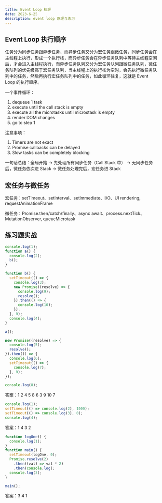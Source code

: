 ```yaml
---
title: Event Loop 梳理
date: 2023-6-25
description: event loop 原理与练习
---
```


## Event Loop 执行顺序

任务分为同步任务跟异步任务，而异步任务又分为宏任务跟微任务，同步任务会在主线程上执行，形成一个执行栈，而异步任务会在异步任务队列中等待主线程空闲后，才会进入主线程执行，而异步任务队列又分为宏任务队列跟微任务队列，微任务队列的优先级高于宏任务队列，当主线程上的执行栈为空时，会先执行微任务队列中的任务，然后再执行宏任务队列中的任务，如此循环往复，这就是 Event Loop 的执行顺序。

一个事件循环：

1. dequeue 1 task
2. execute until the call stack is empty
3. execute all the microtasks until microstask is empty
4. render DOM changes
5. go to step 1

注意事项：

1. Timers are not exact
2. Promise callbacks can be delayed
3. Slow tasks can be completely blocking

一句话总结：全局开始 -> 先处理所有同步任务（Call Stack 中） -> 无同步任务后，微任务依次进 Stack -> 微任务处理完后，宏任务进 Stack

## 宏任务与微任务

宏任务：setTimeout、setInterval、setImmediate、I/O、UI rendering, requestAnimationFrame

微任务：Promise.then/catch/finally、async await、process.nextTick、MutationObserver, queueMicrotask

## 练习题实战

```js
console.log(1);
function a() {
  console.log(2);
  b();
}

function b() {
  setTimeout(() => {
    console.log(3);
    new Promise((resolve) => {
      console.log(9);
      resolve();
    }).then(() => {
      console.log(10);
    });
  }, 0);
  console.log(4);
}

a();

new Promise((resolve) => {
  console.log(5);
  resolve();
}).then(() => {
  console.log(6);
  setTimeout(() => {
    console.log(7);
  }, 0);
});

console.log(8);
```

答案：1 2 4 5 8 6 3 9 10 7

```js
console.log(1);
setTimeout(() => console.log(2), 1000);
setTimeout(() => console.log(3), 0);
console.log(4);
```

答案：1 4 3 2

```js
function logOne() {
  console.log(1);
}
function main() {
  setTimeout(logOne, 0);
  Promise.resolve(2)
    .then((val) => val * 2)
    .then(console.log);
  console.log(3);
}

main();
```

答案：3 4 1
